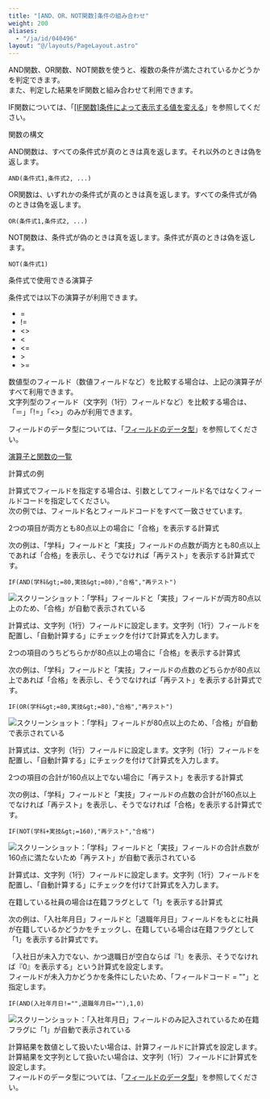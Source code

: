 ```yaml
---
title: "[AND、OR、NOT関数]条件の組み合わせ"
weight: 200
aliases:
  - "/ja/id/040496"
layout: "@/layouts/PageLayout.astro"
---
```




AND関数、OR関数、NOT関数を使うと、複数の条件が満たされているかどうかを判定できます。  
また、判定した結果をIF関数と組み合わせて利用できます。

<Reference>

IF関数については、「[[IF関数]条件によって表示する値を変える](/k/ja/id/040505.html)」を参照してください。

</Reference>

<Heading id="autocalc_and_or_10">関数の構文</Heading>

AND関数は、すべての条件式が真のときは真を返します。それ以外のときは偽を返します。

```plaintext {copy=true}
AND(条件式1,条件式2, ...)

```

OR関数は、いずれかの条件式が真のときは真を返します。すべての条件式が偽のときは偽を返します。

```plaintext {copy=true}
OR(条件式1,条件式2, ...)

```

NOT関数は、条件式が偽のときは真を返します。条件式が真のときは偽を返します。

```plaintext {copy=true}
NOT(条件式1)

```

<Heading level={3} id="autocalc_and_or_1010">条件式で使用できる演算子</Heading>

条件式では以下の演算子が利用できます。

* =
* !=
* &lt;&gt;
* &lt;
* &lt;=
* \>
* \>=

数値型のフィールド（数値フィールドなど）を比較する場合は、上記の演算子がすべて利用できます。  
文字列型のフィールド（文字列（1行）フィールドなど）を比較する場合は、「＝」「!=」「&lt;&gt;」のみが利用できます。

フィールドのデータ型については、「[フィールドのデータ型](/k/ja/id/040500.html#autocalc_calculation_type_10)」を参照してください。

<Reference>

[演算子と関数の一覧](/k/ja/id/040499.html)

</Reference>

<Heading id="autocalc_and_or_20">計算式の例</Heading>

計算式でフィールドを指定する場合は、引数としてフィールド名ではなくフィールドコードを指定してください。  
次の例では、フィールド名とフィールドコードをすべて一致させています。

<Heading level={3} id="autocalc_and_or_2010">2つの項目が両方とも80点以上の場合に「合格」を表示する計算式</Heading>

次の例は、「学科」フィールドと「実技」フィールドの点数が両方とも80点以上であれば「合格」を表示し、そうでなければ「再テスト」を表示する計算式です。

```plaintext {copy=true}
IF(AND(学科&gt;=80,実技&gt;=80),"合格","再テスト")

```

<Img src="/k/kintone/img-ja/and_or_07.png" alt="スクリーンショット：「学科」フィールドと「実技」フィールドが両方80点以上のため、「合格」が自動で表示されている" />

計算式は、文字列（1行）フィールドに設定します。文字列（1行）フィールドを配置し、「自動計算する」にチェックを付けて計算式を入力します。

<Heading level={3} id="autocalc_and_or_2020">2つの項目のうちどちらかが80点以上の場合に「合格」を表示する計算式</Heading>

次の例は、「学科」フィールドと「実技」フィールドの点数のどちらかが80点以上であれば「合格」を表示し、そうでなければ「再テスト」を表示する計算式です。

```plaintext {copy=true}
IF(OR(学科&gt;=80,実技&gt;=80),"合格","再テスト")

```

<Img src="/k/kintone/img-ja/and_or_10.png" alt="スクリーンショット：「学科」フィールドが80点以上のため、「合格」が自動で表示されている" />

計算式は、文字列（1行）フィールドに設定します。文字列（1行）フィールドを配置し、「自動計算する」にチェックを付けて計算式を入力します。

<Heading level={3} id="autocalc_and_or_2030">2つの項目の合計が160点以上でない場合に「再テスト」を表示する計算式</Heading>

次の例は、「学科」フィールドと「実技」フィールドの点数の合計が160点以上でなければ「再テスト」を表示し、そうでなければ「合格」を表示する計算式です。

```plaintext {copy=true}
IF(NOT(学科+実技&gt;=160),"再テスト","合格")

```

<Img src="/k/kintone/img-ja/and_or_12.png" alt="スクリーンショット：「学科」フィールドと「実技」フィールドの合計点数が160点に満たないため「再テスト」が自動で表示されている" />

計算式は、文字列（1行）フィールドに設定します。文字列（1行）フィールドを配置し、「自動計算する」にチェックを付けて計算式を入力します。

<Heading level={3} id="autocalc_and_or_2040">在籍している社員の場合は在籍フラグとして「1」を表示する計算式</Heading>

次の例は、「入社年月日」フィールドと「退職年月日」フィールドをもとに社員が在籍しているかどうかをチェックし、在籍している場合は在籍フラグとして「1」を表示する計算式です。

「入社日が未入力でない、かつ退職日が空白ならば『1』を表示、そうでなければ『0』を表示する」という計算式を設定します。  
フィールドが未入力かどうかを条件にしたいため、「フィールドコード = ""」と指定します。

```plaintext {copy=true}
IF(AND(入社年月日!="",退職年月日=""),1,0)

```

<Img src="/k/kintone/img-ja/and_or_16.png" alt="スクリーンショット：「入社年月日」フィールドのみ記入されているため在籍フラグに「1」が自動で表示されている" />

計算結果を数値として扱いたい場合は、計算フィールドに計算式を設定します。計算結果を文字列として扱いたい場合は、文字列（1行）フィールドに計算式を設定します。  
フィールドのデータ型については、「[フィールドのデータ型](/k/ja/id/040500.html#autocalc_calculation_type_10)」を参照してください。
